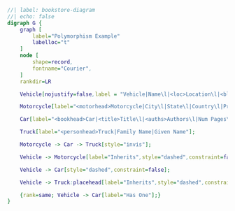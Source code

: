 ```dot
//| label: bookstore-diagram
//| echo: false
digraph G {
	graph [
		label="Polymorphism Example"
		labelloc="t"
	]
	node [
		shape=record,
        fontname="Courier",
	]
    rankdir=LR

    Vehicle[nojustify=false,label = "Vehicle|Name\l|<loc>Location\l|<bl>Booklist\l|Get_Inventory()\l|<sort>Sort_Inventory()\l"];

    Motorcycle[label="<motorhead>Motorcycle|City\l|State\l|Country\l|Print_Map()\l"];

    Car[label="<bookhead>Car|<title>Title\l|<auths>Authors\l|Num Pages\l|Preview()"];

    Truck[label="<personhead>Truck|Family Name|Given Name"];

    Motorcycle -> Car -> Truck[style="invis"];

    Vehicle -> Motorcycle[label="Inherits",style="dashed",constraint=false];

    Vehicle -> Car[style="dashed",constraint=false];

    Vehicle -> Truck:placehead[label="Inherits",style="dashed",constraint=false];

    {rank=same; Vehicle -> Car[label="Has One"];}
}
```